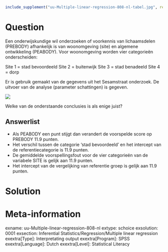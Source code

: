 ```{r, echo = FALSE, results = "hide"}
include_supplement("uu-Multiple-linear-regression-808-nl-tabel.jpg", recursive = TRUE)
```


Question
========
  
Een onderwijskundige wil onderzoeken of voorkennis van lichaamsdelen (PREBODY) afhankelijk is van woonomgeving (site) en algemene ontwikkeling (PEABODY). Voor woonomgeving worden vier categorieën onderscheiden:

Site 1 = stad bevoordeeld
Site 2 = buitenwijk
Site 3 = stad benadeeld
Site 4 = dorp 

Er is gebruik gemaakt van de gegevens uit het Sesamstraat onderzoek. De uitvoer van de analyse (parameter schattingen) is gegeven.


![](uu-Multiple-linear-regression-808-nl-tabel.jpg)

Welke van de onderstaande conclusies is als enige juist?
  
Answerlist
----------
* Als PEABODY een punt stijgt dan verandert de voorspelde score op PREBODY 11.9 punten.
* Het verschil tussen de categorie ‘stad bevoordeeld’ en het intercept van de referentiecategorie is 11.9 punten.
* De gemiddelde voorspellingsfout voor de vier categorieën van de variabele SITE is gelijk aan 11.9 punten.
* Het intercept van de vergelijking van referentie groep is gelijk aan 11.9 punten.


Solution
========
  

Meta-information
================
exname: uu-Multiple-linear-regression-808-nl
extype: schoice
exsolution: 0001
exsection: Inferential Statistics/Regression/Multiple linear regression
exextra[Type]: Interpretating output
exextra[Program]: SPSS
exextra[Language]: Dutch
exextra[Level]: Statistical Literacy
